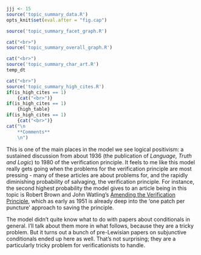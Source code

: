 ```r
jjj <- 15
source('topic_summary_data.R')
opts_knit$set(eval.after = "fig.cap")
```

```r
source('topic_summary_facet_graph.R')
```

```r
cat("<br>")
source('topic_summary_overall_graph.R')
```

```r
cat("<br>")
source('topic_summary_char_art.R')
temp_dt
```

```r
cat("<br>")
source('topic_summary_high_cites.R')
if(is_high_cites == 1)
	{cat("<br>")}
if(is_high_cites == 1)
	{high_table}
if(is_high_cites == 1)
	{cat("<br>")}
cat("\n
	**Comments**
	\n")
```

This is one of the main places in the model we see logical positivism: a sustained discussion from about 1936 (the publication of _Language, Truth and Logic_) to 1980 of the verification principle. It feels to me like this model really gets going when the problems for the verification principle are most pressing - many of these articles are about problems for, and the rapidly diminishing probability of salvaging, the verification principle. For instance, the second highest probability the model gives to an article being in this topic is Robert Brown and John Watling's [Amending the Verification Principle](https://philpapers.org/rec/BROATV), which as early as 1951 is already deep into the 'one patch per puncture' approach to saving the principle.

The model didn't quite know what to do with papers about conditionals in general. I'll talk about them more in what follows, because they are a tricky problem. But it turns out a bunch of pre-Lewisian papers on subjunctive conditionals ended up here as well. That's not surprising; they are a particularly tricky problem for verificationists to handle.
